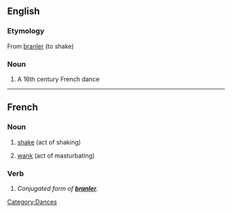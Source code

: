 ==English==
{{wikipedia}}
===Etymology===
From {{F.}} [[branler]] (to shake)

===Noun===
{{en-noun}}

# A 16th century French dance

[[Category:Dances]]
----

==French==

===Noun===
{{fr-noun|m}}

# [[shake]] (act of shaking)
# {{slang|lang=fr}} [[wank]] (act of masturbating)

===Verb===
{{infl|fr|verb form}}

# ''Conjugated form of '''[[branler]]'''.''